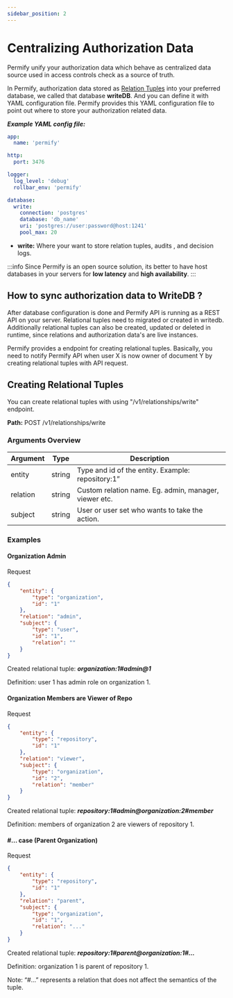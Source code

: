 ```yaml
---
sidebar_position: 2
---
```


# Centralizing Authorization Data

Permify unify your authorization data which behave as centralized data source used in access controls check 
as a source of truth. 

In Permify, authorization data stored as [Relation Tuples] into your preferred database,
we called that database **writeDB**. And you can define it with YAML configuration file. 
Permify provides this YAML configuration file to point out where to store your authorization related data.

[relation tuples]: /docs/relational-tuples

***Example YAML config file:***

```yaml
app:
  name: 'permify'

http:
  port: 3476

logger:
  log_level: 'debug'
  rollbar_env: 'permify'

database:
  write:
    connection: 'postgres'
    database: 'db_name'
    uri: 'postgres://user:password@host:1241'
    pool_max: 20
```

- **write:** Where your want to store relation tuples, audits , and decision logs.

:::info
Since Permify is an open 
source solution, its better to have host databases in your servers for **low latency** and **high availability**.
:::

## How to sync authorization data to WriteDB ?

After database configuration is done and Permify API is running as a REST API on your server. Relational tuples need to migrated or created in writedb. Additionally relational tuples can also be created, updated or deleted in runtime, since relations and authorization data's are live instances.

Permify provides a endpoint for creating relational tuples. Basically, you need to notify Permify API when user X is now owner of document Y by creating relational tuples with API request. 

## Creating Relational Tuples

You can create relational tuples with using "/v1/relationships/write" endpoint.

**Path:** POST /v1/relationships/write

### Arguments Overview

| Argument | Type |  Description |
|-------------------|---------|-------------|
| entity | string | Type and id of the entity. Example: repository:1”|
| relation | string |  Custom relation name. Eg. admin, manager, viewer etc. |
| subject | string |  User or user set who wants to take the action. |

### Examples 

#### **Organization Admin**

Request

```json
{
    "entity": {
        "type": "organization",
        "id": "1"
    },
    "relation": "admin",
    "subject": {
        "type": "user",
        "id": "1",
        "relation": ""
    }
}
```

Created relational tuple: ***organization:1#admin@1***

Definition: user 1 has admin role on organization 1.

#### **Organization Members are Viewer of Repo** 

Request

```json
{
    "entity": {
        "type": "repository",
        "id": "1"
    },
    "relation": "viewer",
    "subject": {
        "type": "organization",
        "id": "2",
        "relation": "member"
    }
}
```

Created relational tuple: ***repository:1#admin@organization:2#member***

Definition: members of organization 2 are viewers of repository 1.

#### **#... case (Parent Organization)**

Request

```json
{
    "entity": {
        "type": "repository",
        "id": "1"
    },
    "relation": "parent",
    "subject": {
        "type": "organization",
        "id": "1",
        "relation": "..."
    }
}
```

Created relational tuple: ***repository:1#parent@organization:1#…***

Definition: organization 1 is parent of repository 1.

Note: “#...” represents a relation that does not affect the semantics of the tuple.